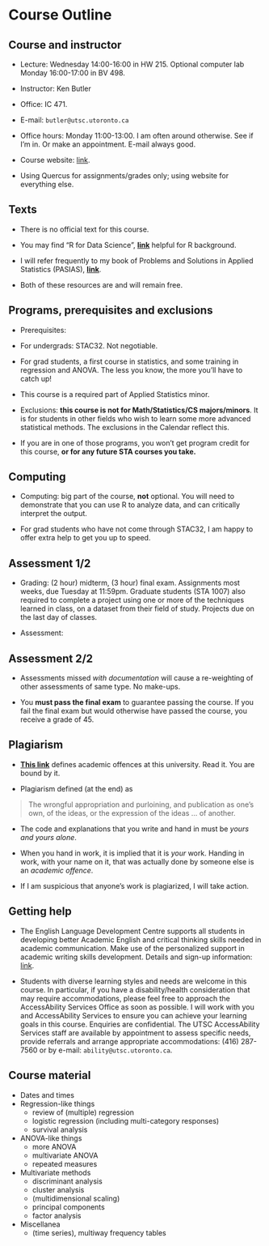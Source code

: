 # Course Outline

## Course and instructor


*  Lecture: Wednesday 14:00-16:00 in HW 215. Optional computer
lab Monday 16:00-17:00 in BV 498.

*  Instructor: Ken Butler

*  Office: IC 471.

*  E-mail: `butler@utsc.utoronto.ca`

* Office hours: Monday 11:00-13:00. I am often around
otherwise. See if I'm in. Or make an appointment. E-mail always
good.

* Course website:
[link](http://ritsokiguess.site/STAD29/).

* Using Quercus for assignments/grades only; using website for
everything else.




## Texts



* There is no official text for this course. 

* You may find "R for Data Science", 
[**link**](http://r4ds.had.co.nz/) helpful for R background.

* I will refer frequently to my book of Problems and Solutions in Applied Statistics (PASIAS), [**link**](http://ritsokiguess.site/pasias/).

* Both of these resources are and will remain free.



## Programs, prerequisites and exclusions


* Prerequisites:


* For undergrads: STAC32. Not negotiable.

*  For grad students,
a first course in statistics, and some training in
regression and ANOVA. The less you know, the more you'll have to
catch up!


* This course is a required part of Applied Statistics minor.

* Exclusions: **this course is not for Math/Statistics/CS majors/minors**. 
It is for students in other
fields who wish to learn some more advanced statistical
methods. The exclusions in the Calendar reflect this. 

* If you
are in one of those programs, you won't get program credit for
this course, **or for any future STA courses you take.**


## Computing


* Computing: big part of the course, **not**
optional. You will need to demonstrate that you can use 
R to analyze data, and can
critically interpret the output.

* For grad students who have not come through STAC32, I am happy
to offer extra help to get you up to speed.


## Assessment 1/2


* Grading: (2 hour) midterm, (3 hour) final exam. Assignments most
weeks, due Tuesday at 11:59pm. 
Graduate students (STA 1007) also required to
complete a project using one or more of the techniques learned in
class, on a dataset from their field of study.    Projects due on
the last day of classes.


* Assessment:
\begin{tabular}{lcc}
& STAD29 & STA 1007\\
Assignments & 20\% & 20\%\\
Midterm exam & 30\%  & 20\% \\
Project & - & 20\%\\
Final exam & 50\% & 40\%
\end{tabular}

## Assessment 2/2

* Assessments missed *with documentation* will cause a
re-weighting of other assessments of same type. No make-ups.

* You **must pass the final exam** to guarantee passing the course. If you
fail the final exam but would otherwise have passed the course, you
receive a grade of 45.




## Plagiarism


* [**This link**](http://www.utoronto.ca/academicintegrity/academicoffenses.html)
defines academic offences at this university. Read it. You are bound by it. 

* Plagiarism defined (at the end) as

> The wrongful appropriation and purloining, and publication as one’s own, of the ideas, 
> or the expression of the ideas ... of another.

* The code and
explanations  that
you write and hand in must be *yours and yours alone*.

* When you hand in work, it is implied that it is
*your* work. Handing in work, with your name on it, that was actually done by
someone else is an *academic offence*.

* If I am suspicious
that anyone's work is plagiarized, I will take action.



## Getting help


* The English Language Development Centre supports all students
in developing better Academic English and critical thinking skills
needed in academic communication. Make use of the personalized
support in academic writing skills development. Details and sign-up information:
[link](http://www.utsc.utoronto.ca/eld/).

* Students with diverse learning styles and needs are welcome in this
course. In particular, if you have a disability/health consideration
that may require accommodations, please feel free to approach the AccessAbility Services Office as soon as possible. I will
work with you and AccessAbility Services to ensure you can achieve
your learning goals in this course. Enquiries are confidential. The
UTSC AccessAbility Services staff are available by
appointment to assess specific needs, provide referrals and arrange
appropriate accommodations: (416) 287-7560 or by e-mail: `ability@utsc.utoronto.ca`.


## Course material 

- Dates and times
- Regression-like things 
  - review of (multiple) regression
  - logistic regression (including multi-category responses)
  - survival analysis
- ANOVA-like things
  - more ANOVA
  - multivariate ANOVA
  - repeated measures
- Multivariate methods
  - discriminant analysis
  - cluster analysis
  - (multidimensional scaling)
  - principal components
  - factor analysis
- Miscellanea
  - (time series), multiway frequency tables

  